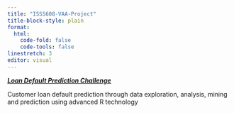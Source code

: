 ```yaml
---
title: "ISSS608-VAA-Project"
title-block-style: plain
format: 
  html:
    code-fold: false
    code-tools: false
linestretch: 3
editor: visual
---
```


[***Loan Default Prediction Challenge***](https://zindi.africa/competitions/data-science-nigeria-challenge-1-loan-default-prediction/){.external target="_blank"}

Customer loan default prediction through data exploration, analysis, mining and prediction using advanced R technology

